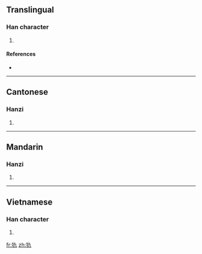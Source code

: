 ==Translingual==

===Han character===
{{Han char|rn=94|rad=犬|as=02|sn=5|four=4421<sub>7</sub>|canj=大竹大弓 (KHKN)}}

# {{defn|Han|sort=犬02}}

====References====
* {{Han ref|kx=0706.080|dkj=20242|dj=1119.030|hdz=21331.060|uh=72B0|ud=29360|bh=C9A6|bd=51622}}

----

==Cantonese==

===Hanzi===
{{yue-hanzi|jyut=|y=kau4}}

# {{defn|Cantonese}}

----

==Mandarin==

===Hanzi===
{{cmn-hanzi|pin=[[qiú]] ([[qiu2]])|wg=ch'iu<sup>2</sup>}}

# {{defn|Mandarin}}

----

==Vietnamese==

===Han character===
{{vi-hantu|[[cửu]]}}

# {{defn|Vietnamese}}

[[fr:犰]]
[[zh:犰]]
